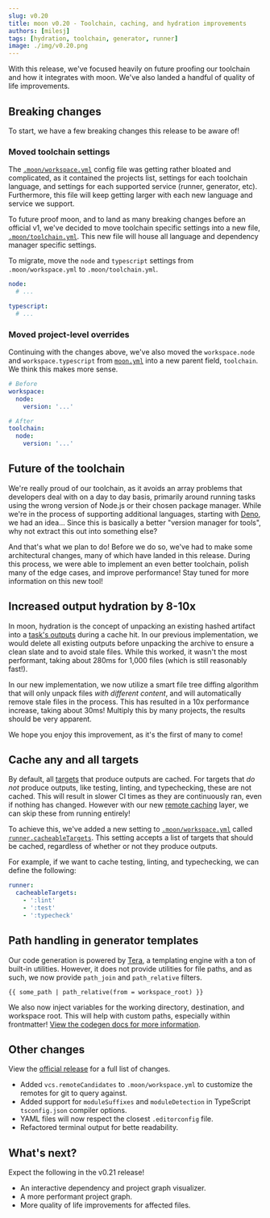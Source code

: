 ```yaml
---
slug: v0.20
title: moon v0.20 - Toolchain, caching, and hydration improvements
authors: [milesj]
tags: [hydration, toolchain, generator, runner]
image: ./img/v0.20.png
---
```


With this release, we've focused heavily on future proofing our toolchain and how it integrates with
moon. We've also landed a handful of quality of life improvements.

<!--truncate-->

## Breaking changes

To start, we have a few breaking changes this release to be aware of!

### Moved toolchain settings

The [`.moon/workspace.yml`](../docs/config/workspace) config file was getting rather bloated and
complicated, as it contained the projects list, settings for each toolchain language, and settings
for each supported service (runner, generator, etc). Furthermore, this file will keep getting larger
with each new language and service we support.

To future proof moon, and to land as many breaking changes before an official v1, we've decided to
move toolchain specific settings into a new file, [`.moon/toolchain.yml`](../docs/config/toolchain).
This new file will house all language and dependency manager specific settings.

To migrate, move the `node` and `typescript` settings from `.moon/workspace.yml` to
`.moon/toolchain.yml`.

```yaml title=".moon/toolchain.yml"
node:
  # ...

typescript:
  # ...
```

### Moved project-level overrides

Continuing with the changes above, we've also moved the `workspace.node` and `workspace.typescript`
from [`moon.yml`](../docs/config/project) into a new parent field, `toolchain`. We think this makes
more sense.

```yaml title="moon.yml"
# Before
workspace:
  node:
    version: '...'

# After
toolchain:
  node:
    version: '...'
```

## Future of the toolchain

We're really proud of our toolchain, as it avoids an array problems that developers deal with on a
day to day basis, primarily around running tasks using the wrong version of Node.js or their chosen
package manager. While we're in the process of supporting additional languages, starting with
[Deno](https://deno.land/), we had an idea... Since this is basically a better "version manager for
tools", why not extract this out into something else?

And that's what we plan to do! Before we do so, we've had to make some architectural changes, many
of which have landed in this release. During this process, we were able to implement an even better
toolchain, polish many of the edge cases, and improve performance! Stay tuned for more information
on this new tool!

## Increased output hydration by 8-10x

In moon, hydration is the concept of unpacking an existing hashed artifact into a
[task's outputs](../docs/config/project#outputs) during a cache hit. In our previous implementation,
we would delete all existing outputs before unpacking the archive to ensure a clean slate and to
avoid stale files. While this worked, it wasn't the most performant, taking about 280ms for 1,000
files (which is still reasonably fast!).

In our new implementation, we now utilize a smart file tree diffing algorithm that will only unpack
files _with different content_, and will automatically remove stale files in the process. This has
resulted in a 10x performance increase, taking about 30ms! Multiply this by many projects, the
results should be very apparent.

We hope you enjoy this improvement, as it's the first of many to come!

## Cache any and all targets

By default, all [targets](../docs/concepts/target) that produce outputs are cached. For targets that
_do not_ produce outputs, like testing, linting, and typechecking, these are not cached. This will
result in slower CI times as they are continuously ran, even if nothing has changed. However with
our new [remote caching](../docs/guides/remote-cache) layer, we can skip these from running
entirely!

To achieve this, we've added a new setting to [`.moon/workspace.yml`](../docs/config/workspace)
called [`runner.cacheableTargets`](../docs/config/workspace#cacheabletargets). This setting accepts
a list of targets that should be cached, regardless of whether or not they produce outputs.

For example, if we want to cache testing, linting, and typechecking, we can define the following:

```yaml title=".moon/workspace.yml"
runner:
  cacheableTargets:
    - ':lint'
    - ':test'
    - ':typecheck'
```

## Path handling in generator templates

Our code generation is powered by [Tera](https://tera.netlify.app/docs/#built-ins), a templating
engine with a ton of built-in utilities. However, it does not provide utilities for file paths, and
as such, we now provide `path_join` and `path_relative` filters.

```twig
{{ some_path | path_relative(from = workspace_root) }}
```

We also now inject variables for the working directory, destination, and workspace root. This will
help with custom paths, especially within frontmatter!
[View the codegen docs for more information](../docs/guides/codegen#variables).

## Other changes

View the
[official release](https://github.com/moonrepo/moon/releases/tag/%40moonrepo%2Fcli%400.20.0) for a
full list of changes.

- Added `vcs.remoteCandidates` to `.moon/workspace.yml` to customize the remotes for git to query
  against.
- Added support for `moduleSuffixes` and `moduleDetection` in TypeScript `tsconfig.json` compiler
  options.
- YAML files will now respect the closest `.editorconfig` file.
- Refactored terminal output for bette readability.

## What's next?

Expect the following in the v0.21 release!

- An interactive dependency and project graph visualizer.
- A more performant project graph.
- More quality of life improvements for affected files.
